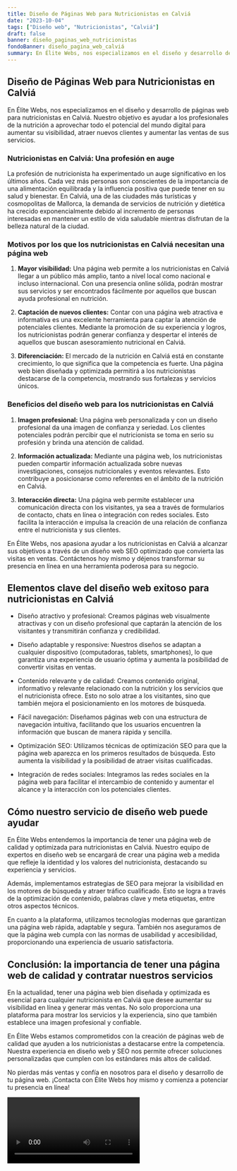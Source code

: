 ```yaml
---
title: Diseño de Páginas Web para Nutricionistas en Calviá
date: "2023-10-04"
tags: ["Diseño web", "Nutricionistas", "Calviá"]
draft: false
banner: diseño_paginas_web_nutricionistas
fondoBanner: diseño_pagina_web_calviá
summary: En Élite Webs, nos especializamos en el diseño y desarrollo de páginas web para nutricionistas en Calviá. Nuestro objetivo es ayudar a los profesionales de la nutrición a aprovechar todo el potencial del mundo digital para aumentar su visibilidad, atraer nuevos clientes y aumentar las ventas de sus servicios.
---
```



## Diseño de Páginas Web para Nutricionistas en Calviá

En Élite Webs, nos especializamos en el diseño y desarrollo de páginas web para nutricionistas en Calviá. Nuestro objetivo es ayudar a los profesionales de la nutrición a aprovechar todo el potencial del mundo digital para aumentar su visibilidad, atraer nuevos clientes y aumentar las ventas de sus servicios.

### Nutricionistas en Calviá: Una profesión en auge

La profesión de nutricionista ha experimentado un auge significativo en los últimos años. Cada vez más personas son conscientes de la importancia de una alimentación equilibrada y la influencia positiva que puede tener en su salud y bienestar. En Calviá, una de las ciudades más turísticas y cosmopolitas de Mallorca, la demanda de servicios de nutrición y dietética ha crecido exponencialmente debido al incremento de personas interesadas en mantener un estilo de vida saludable mientras disfrutan de la belleza natural de la ciudad.

### Motivos por los que los nutricionistas en Calviá necesitan una página web

1. **Mayor visibilidad:** Una página web permite a los nutricionistas en Calviá llegar a un público más amplio, tanto a nivel local como nacional e incluso internacional. Con una presencia online sólida, podrán mostrar sus servicios y ser encontrados fácilmente por aquellos que buscan ayuda profesional en nutrición.

2. **Captación de nuevos clientes:** Contar con una página web atractiva e informativa es una excelente herramienta para captar la atención de potenciales clientes. Mediante la promoción de su experiencia y logros, los nutricionistas podrán generar confianza y despertar el interés de aquellos que buscan asesoramiento nutricional en Calviá.

3. **Diferenciación:** El mercado de la nutrición en Calviá está en constante crecimiento, lo que significa que la competencia es fuerte. Una página web bien diseñada y optimizada permitirá a los nutricionistas destacarse de la competencia, mostrando sus fortalezas y servicios únicos.

### Beneficios del diseño web para los nutricionistas en Calviá

1. **Imagen profesional:** Una página web personalizada y con un diseño profesional da una imagen de confianza y seriedad. Los clientes potenciales podrán percibir que el nutricionista se toma en serio su profesión y brinda una atención de calidad.

2. **Información actualizada:** Mediante una página web, los nutricionistas pueden compartir información actualizada sobre nuevas investigaciones, consejos nutricionales y eventos relevantes. Esto contribuye a posicionarse como referentes en el ámbito de la nutrición en Calviá.

3. **Interacción directa:** Una página web permite establecer una comunicación directa con los visitantes, ya sea a través de formularios de contacto, chats en línea o integración con redes sociales. Esto facilita la interacción e impulsa la creación de una relación de confianza entre el nutricionista y sus clientes.

En Élite Webs, nos apasiona ayudar a los nutricionistas en Calviá a alcanzar sus objetivos a través de un diseño web SEO optimizado que convierta las visitas en ventas. Contáctenos hoy mismo y déjenos transformar su presencia en línea en una herramienta poderosa para su negocio.

<GifSeo />

<Cta />

## Elementos clave del diseño web exitoso para nutricionistas en Calviá

- Diseño atractivo y profesional: Creamos páginas web visualmente atractivas y con un diseño profesional que captarán la atención de los visitantes y transmitirán confianza y credibilidad.

- Diseño adaptable y responsive: Nuestros diseños se adaptan a cualquier dispositivo (computadoras, tablets, smartphones), lo que garantiza una experiencia de usuario óptima y aumenta la posibilidad de convertir visitas en ventas.

- Contenido relevante y de calidad: Creamos contenido original, informativo y relevante relacionado con la nutrición y los servicios que el nutricionista ofrece. Esto no solo atrae a los visitantes, sino que también mejora el posicionamiento en los motores de búsqueda.

- Fácil navegación: Diseñamos páginas web con una estructura de navegación intuitiva, facilitando que los usuarios encuentren la información que buscan de manera rápida y sencilla.

- Optimización SEO: Utilizamos técnicas de optimización SEO para que la página web aparezca en los primeros resultados de búsqueda. Esto aumenta la visibilidad y la posibilidad de atraer visitas cualificadas.

- Integración de redes sociales: Integramos las redes sociales en la página web para facilitar el intercambio de contenido y aumentar el alcance y la interacción con los potenciales clientes.

## Cómo nuestro servicio de diseño web puede ayudar

En Élite Webs entendemos la importancia de tener una página web de calidad y optimizada para nutricionistas en Calviá. Nuestro equipo de expertos en diseño web se encargará de crear una página web a medida que refleje la identidad y los valores del nutricionista, destacando su experiencia y servicios.

Además, implementamos estrategias de SEO para mejorar la visibilidad en los motores de búsqueda y atraer tráfico cualificado. Esto se logra a través de la optimización de contenido, palabras clave y meta etiquetas, entre otros aspectos técnicos.

En cuanto a la plataforma, utilizamos tecnologías modernas que garantizan una página web rápida, adaptable y segura. También nos aseguramos de que la página web cumpla con las normas de usabilidad y accesibilidad, proporcionando una experiencia de usuario satisfactoria.

## Conclusión: la importancia de tener una página web de calidad y contratar nuestros servicios

En la actualidad, tener una página web bien diseñada y optimizada es esencial para cualquier nutricionista en Calviá que desee aumentar su visibilidad en línea y generar más ventas. No solo proporciona una plataforma para mostrar los servicios y la experiencia, sino que también establece una imagen profesional y confiable.

En Élite Webs estamos comprometidos con la creación de páginas web de calidad que ayuden a los nutricionistas a destacarse entre la competencia. Nuestra experiencia en diseño web y SEO nos permite ofrecer soluciones personalizadas que cumplen con los estándares más altos de calidad.

No pierdas más ventas y confía en nosotros para el diseño y desarrollo de tu página web. ¡Contacta con Élite Webs hoy mismo y comienza a potenciar tu presencia en línea!

<Video />

<CtaBot job="Nutricionistas" city="Calviá" />

<Gmaps query="Calviá+españa+maps" />
